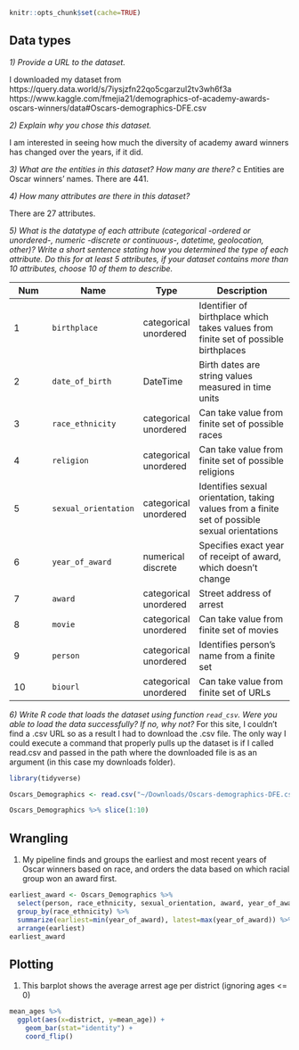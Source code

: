 ```r
knitr::opts_chunk$set(cache=TRUE)
```

## Data types

_1) Provide a URL to the dataset._

I downloaded my dataset from https://query.data.world/s/7iysjzfn22qo5cgarzul2tv3wh6f3a
https://www.kaggle.com/fmejia21/demographics-of-academy-awards-oscars-winners/data#Oscars-demographics-DFE.csv

_2) Explain why you chose this dataset._ 

I am interested in seeing how much the diversity of academy award winners has changed over the years, if it did.

_3) What are the entities in this dataset? How many are there?_
c
Entities are Oscar winners' names. There are 441.

_4) How many attributes are there in this dataset?_

There are 27 attributes.

_5) What is the datatype of each attribute (categorical -ordered or unordered-, numeric -discrete or continuous-, datetime, geolocation, other)? Write a short sentence stating how you determined the type of each attribute. Do this for at least 5 attributes, if your dataset contains more than 10 attributes, choose 10 of them to describe._

| Num | Name | Type | Description |
|-----|------|------|-------------|
| 1 | `birthplace` | categorical unordered | Identifier of birthplace which takes values from finite set of possible birthplaces |
| 2 | `date_of_birth` | DateTime | Birth dates are string values measured in time units |
| 3 | `race_ethnicity` | categorical unordered | Can take value from finite set of possible races |
| 4 | `religion` | categorical unordered | Can take value from finite set of possible religions |
| 5 | `sexual_orientation` | categorical unordered | Identifies sexual orientation, taking values from a finite set of possible sexual orientations |
| 6 | `year_of_award` | numerical discrete | Specifies exact year of receipt of award, which doesn't change |
| 7 | `award` | categorical unordered | Street address of arrest |
| 8 | `movie` | categorical unordered | Can take value from finite set of movies |
| 9 | `person` | categorical unordered | Identifies person's name from a finite set |
| 10 | `biourl` | categorical unordered | Can take value from finite set of URLs |

_6) Write R code that loads the dataset using function `read_csv`. Were you able to load the data successfully? If no, why not?_
For this site, I couldn't find a .csv URL so as a result I had to download the .csv file. The only way I could execute a command that properly pulls up the dataset is if I called read.csv and passed in the path where the downloaded file is as an argument (in this case my downloads folder). 
```r
library(tidyverse)

Oscars_Demographics <- read.csv("~/Downloads/Oscars-demographics-DFE.csv")

Oscars_Demographics %>% slice(1:10)
```

## Wrangling

1) My pipeline finds and groups the earliest and most recent years of Oscar winners based on race, and orders the data based on which racial group won an award first.
```r
earliest_award <- Oscars_Demographics %>%
  select(person, race_ethnicity, sexual_orientation, award, year_of_award) %>%
  group_by(race_ethnicity) %>%
  summarize(earliest=min(year_of_award), latest=max(year_of_award)) %>%
  arrange(earliest)
earliest_award
```

## Plotting

1) This barplot shows the average arrest age per district (ignoring ages <= 0)

```r
mean_ages %>%
  ggplot(aes(x=district, y=mean_age)) +
    geom_bar(stat="identity") +
    coord_flip()
```